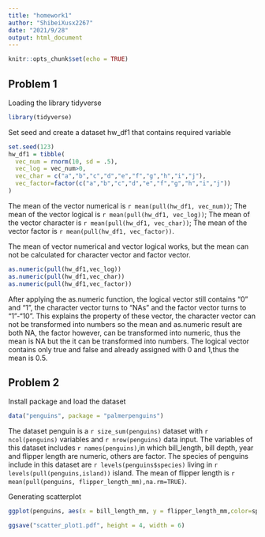 ```yaml
---
title: "homework1"
author: "ShibeiXusx2267"
date: "2021/9/28"
output: html_document
---
```


```r
knitr::opts_chunk$set(echo = TRUE)
```
## Problem 1

Loading the library tidyverse

```r
library(tidyverse)
```

Set seed and create a dataset hw_df1 that contains required variable
```r
set.seed(123)
hw_df1 = tibble(
  vec_num = rnorm(10, sd = .5),
  vec_log = vec_num>0,
  vec_char = c("a","b","c","d","e","f","g","h","i","j"),
  vec_factor=factor(c("a","b","c","d","e","f","g","h","i","j"))
)
```
The mean of the vector numerical is `r mean(pull(hw_df1, vec_num))`;
The mean of the vector logical is `r mean(pull(hw_df1, vec_log))`;
The mean of the vector character is `r mean(pull(hw_df1, vec_char))`;
The mean of the vector factor is `r mean(pull(hw_df1, vec_factor))`.

The mean of vector numerical and vector logical works, but the mean can not be calculated for character vector and factor vector.

```r
as.numeric(pull(hw_df1,vec_log))
as.numeric(pull(hw_df1,vec_char))
as.numeric(pull(hw_df1,vec_factor))
```
After applying the as.numeric function, the logical vector still contains "0" and "1", the character vector turns to "NAs" and the factor vector turns to "1"-"10". This explains the property of these vector, the character vector can not be transformed into numbers so the mean and as.numeric result are both NA, the factor however, can be transformed into numeric, thus the mean is NA but the it can be transformed into numbers. The logical vector contains only true and false and already assigned with 0 and 1,thus the mean is 0.5.

## Problem 2

Install package and load the dataset
```r
data("penguins", package = "palmerpenguins")
```

The dataset penguin is a `r size_sum(penguins)` dataset with `r ncol(penguins)` variables and `r nrow(penguins)` data input. The variables of this dataset includes `r names(penguins)`,in which bill_length, bill depth, year and flipper length are numeric, others are factor. The species of penguins include in this dataset are `r levels(penguins$species)` living in `r levels(pull(penguins,island))` island. The mean of flipper length is `r mean(pull(penguins, flipper_length_mm),na.rm=TRUE)`.

Generating scatterplot
```r
ggplot(penguins, aes(x = bill_length_mm, y = flipper_length_mm,color=species)) + geom_point()
```
```r
ggsave("scatter_plot1.pdf", height = 4, width = 6)
```

